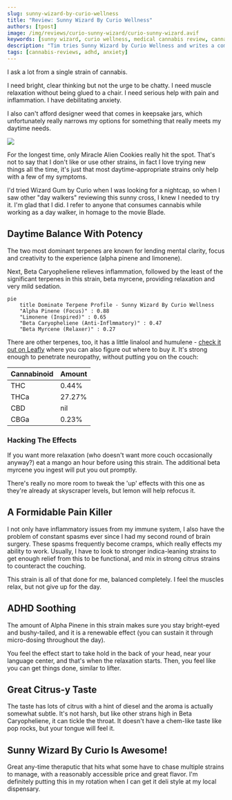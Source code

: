 ```yaml
---
slug: sunny-wizard-by-curio-wellness
title: "Review: Sunny Wizard By Curio Wellness"
authors: [tpost]
image: /img/reviews/curio-sunny-wizard/curio-sunny-wizard.avif
keywords: [sunny wizard, curio wellness, medical cannabis review, cannabis terpenes]
description: "Tim tries Sunny Wizard by Curio Wellness and writes a comprehensive review." 
tags: [cannabis-reviews, adhd, anxiety]
---
```


I ask a lot from a single strain of cannabis. 

I need bright, clear thinking but not the urge to be chatty. I need muscle relaxation without being 
glued to a chair. I need serious help with pain and inflammation. I have debilitating anxiety. 

I also can't afford designer weed that comes in keepsake jars, which unfortunately really narrows my options for something that really meets
my daytime needs. 

<img src="/img/reviews/curio-sunny-wizard/curio-sunny-wizard.avif" className="blogImage" />

<!--truncate-->

For the longest time, only Miracle Alien Cookies really hit the spot. That's not to say that I don't like or use
other strains, in fact I love trying new things all the time, it's just that most daytime-appropriate
strains only help with a few of my symptoms. 

I'd tried Wizard Gum by Curio when I was looking for a nightcap, so when I saw other "day walkers" reviewing
this sunny cross, I knew I needed to try it. I'm glad that I did. I refer to anyone that consumes cannabis 
while working as a day walker, in homage to the movie Blade. 

## Daytime Balance With Potency 

The two most dominant terpenes are known for lending mental clarity, focus and creativity to the experience
(alpha pinene and limonene).

Next, Beta Caryopheliene relieves inflammation, followed by the least of the significant terpenes in
this strain, beta myrcene, providing relaxation and very mild sedation. 

```mermaid
pie
    title Dominate Terpene Profile - Sunny Wizard By Curio Wellness
    "Alpha Pinene (Focus)" : 0.88
    "Limonene (Inspired)" : 0.65
    "Beta Caryopheliene (Anti-Inflmmatory)" : 0.47
    "Beta Myrcene (Relaxer)" : 0.27 
```
There are other terpenes, too, it has a little linalool and humulene - [check it out on Leafly](https://www.leafly.com/brands/curio-wellness/products/curio-wellness-sunny-wizard-flower) where you can also figure
out where to buy it. It's strong enough to penetrate neuropathy, without putting you on the couch:

| Cannabinoid | Amount |
| --- | --- |
| THC | 0.44% |
| THCa | 27.27% |
| CBD   | nil |
| CBGa  | 0.23% |

### Hacking The Effects

If you want more relaxation (who doesn't want more couch occasionally anyway?) eat a mango an hour before using this strain. The 
additional beta myrcene you ingest will put you out promptly. 

There's really no more room to tweak the 'up' effects with this one as they're already at skyscraper levels, but
lemon will help refocus it.

## A Formidable Pain Killer

I not only have inflammatory issues from my immune system, I also have the problem of constant spasms ever since 
I had my second round of brain surgery. These spasms frequently become cramps, which really effects my ability
to work. Usually, I have to look to stronger indica-leaning strains to get enough relief from this to be functional,
and mix in strong citrus strains to counteract the couching. 

This strain is all of that done for me, balanced completely. I feel the muscles relax, but not give up for the day.

## ADHD Soothing

The amount of Alpha Pinene in this strain makes sure you stay bright-eyed and bushy-tailed, and it is a renewable 
effect (you can sustain it through micro-dosing throughout the day).

You feel the effect start to take hold in the back of your head, near your language center, and that's when the relaxation
starts. Then, you feel like you can get things done, similar to lifter. 

## Great Citrus-y Taste

The taste has lots of citrus with a hint of diesel and the aroma is actually somewhat subtle. It's not harsh, but like
other strans high in Beta Caryopheliene, it can tickle the throat. It doesn't have a chem-like taste like pop rocks, 
but your tongue will feel it. 

## Sunny Wizard By Curio Is Awesome!

Great any-time theraputic that hits what some have to chase multiple strains to manage, with a reasonably accessible price
and great flavor. I'm definitely putting this in my rotation when I can get it deli style at my local dispensary.  

